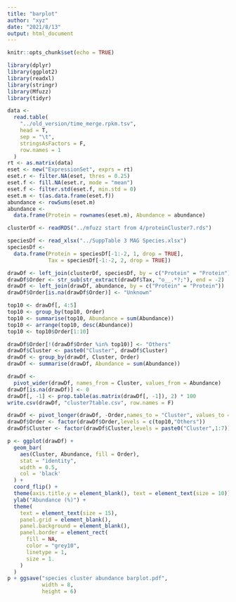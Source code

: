 ```yaml
---
title: "barplot"
author: "xyz"
date: "2021/8/13"
output: html_document
---
```


```r
knitr::opts_chunk$set(echo = TRUE)
```

```r
library(dplyr)
library(ggplot2)
library(readxl)
library(stringr)
library(Mfuzz)
library(tidyr)
```

```r
data <-
  read.table(
    "../old_version/time_merge.rpkm.tsv",
    head = T,
    sep = "\t",
    stringsAsFactors = F,
    row.names = 1
  )
rt <- as.matrix(data)
eset <- new("ExpressionSet", exprs = rt)
eset.r <- filter.NA(eset, thres = 0.25)
eset.f <- fill.NA(eset.r, mode = "mean")
eset.f <- filter.std(eset.f, min.std = 0)
eset.m <- t(as.data.frame(eset.f))
abundance <- rowSums(eset.m)
abundance <-
  data.frame(Protein = rownames(eset.m), Abundance = abundance)

clusterDf <- readRDS("../mfuzz start from 4/proteinCluster7.rds")

speciesDf <- read_xlsx("../SuppTable 3 MAG Species.xlsx")
speciesDf <-
  data.frame(Protein = speciesDf[-1:-2, 1, drop = TRUE],
             Tax = speciesDf[-1:-2, 2, drop = TRUE])

drawDf <- left_join(clusterDf, speciesDf, by = c("Protein" = "Protein"))
drawDf$Order <- str_sub(str_extract(drawDf$Tax, "o__.*?;"), end = -2)
drawDf <- left_join(drawDf, abundance, by = c("Protein" = "Protein"))
drawDf$Order[is.na(drawDf$Order)] <- "Unknown"

top10 <- drawDf[, 4:5]
top10 <- group_by(top10, Order)
top10 <- summarise(top10, Abundance = sum(Abundance))
top10 <- arrange(top10, desc(Abundance))
top10 <- top10$Order[1:10]

drawDf$Order[!(drawDf$Order %in% top10)] <- "Others"
drawDf$Cluster <- paste0("Cluster", drawDf$Cluster)
drawDf <- group_by(drawDf, Cluster, Order)
drawDf <- summarise(drawDf, Abundance = sum(Abundance))

drawDf <-
  pivot_wider(drawDf, names_from = Cluster, values_from = Abundance)
drawDf[is.na(drawDf)] <- 0
drawDf[, -1] <- prop.table(as.matrix(drawDf[, -1]), 2) * 100
write.csv(drawDf, "cluster7table.csv", row.names = F)

drawDf <- pivot_longer(drawDf, -Order,names_to = "Cluster", values_to = "Abundance")
drawDf$Order <- factor(drawDf$Order,levels = c(top10,"Others"))
drawDf$Cluster <- factor(drawDf$Cluster,levels = paste0("Cluster",1:7))

p <- ggplot(drawDf) +
  geom_bar(
    aes(Cluster, Abundance, fill = Order),
    stat = "identity",
    width = 0.5,
    col = 'black'
  ) +
  coord_flip() +
  theme(axis.title.y = element_blank(), text = element_text(size = 10)) +
  ylab("Abundance (%)") +
  theme(
    text = element_text(size = 15),
    panel.grid = element_blank(),
    panel.background = element_blank(),
    panel.border = element_rect(
      fill = NA,
      color = "grey10",
      linetype = 1,
      size = 1.
    )
  )
p + ggsave("species cluster abundance barplot.pdf",
           width = 8,
           height = 6)
```

